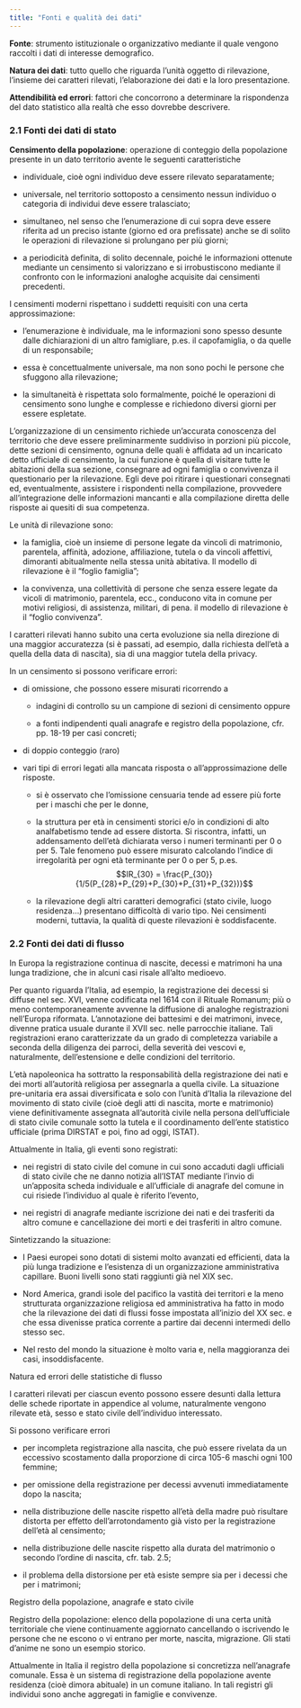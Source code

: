 ```yaml
---
title: "Fonti e qualità dei dati"
---
```


**Fonte**: strumento istituzionale o organizzativo mediante il quale vengono raccolti i dati di interesse demografico.

**Natura dei dati**: tutto quello che riguarda l'unità oggetto di rilevazione, l'insieme dei caratteri rilevati, l'elaborazione dei dati e la loro presentazione.

**Attendibilità ed errori**: fattori che concorrono a determinare la rispondenza del dato statistico alla realtà che esso dovrebbe descrivere.

### 2.1 Fonti dei dati di stato

**Censimento della popolazione**: operazione di conteggio della popolazione presente in un dato territorio avente le seguenti caratteristiche

- individuale, cioè ogni individuo deve essere rilevato separatamente;

- universale, nel territorio sottoposto a censimento nessun individuo o categoria di individui deve essere tralasciato;

- simultaneo, nel senso che l'enumerazione di cui sopra deve essere riferita ad un preciso istante (giorno ed ora prefissate) anche se di solito le operazioni di rilevazione si prolungano per più giorni;

- a periodicità definita, di solito decennale, poiché le informazioni ottenute mediante un censimento si valorizzano e si irrobustiscono mediante il confronto con le informazioni analoghe acquisite dai censimenti precedenti.

I censimenti moderni rispettano i suddetti requisiti con una certa approssimazione:

- l'enumerazione è individuale, ma le informazioni sono spesso desunte dalle dichiarazioni di un altro famigliare, p.es. il capofamiglia, o da quelle di un responsabile;

- essa è concettualmente universale, ma non sono pochi le persone che sfuggono alla rilevazione;

- la simultaneità è rispettata solo formalmente, poiché le operazioni di censimento sono lunghe e complesse e richiedono diversi giorni per essere espletate.

L'organizzazione di un censimento richiede un'accurata conoscenza del territorio che deve essere preliminarmente suddiviso in porzioni più piccole, dette sezioni di censimento, ognuna delle quali è affidata ad un incaricato detto ufficiale di censimento, la cui funzione è quella di visitare tutte le abitazioni della sua sezione, consegnare ad ogni famiglia o convivenza il questionario per la rilevazione. Egli deve poi ritirare i questionari consegnati ed, eventualmente, assistere i rispondenti nella compilazione, provvedere all'integrazione delle informazioni mancanti e alla compilazione diretta delle risposte ai quesiti di sua competenza.

Le unità di rilevazione sono:

- la famiglia, cioè un insieme di persone legate da vincoli di matrimonio, parentela, affinità, adozione, affiliazione, tutela o da vincoli affettivi, dimoranti abitualmente nella stessa unità abitativa. Il modello di rilevazione è il “foglio famiglia”;

- la convivenza, una collettività di persone che senza essere legate da vicoli di matrimonio, parentela, ecc., conducono vita in comune per motivi religiosi, di assistenza, militari, di pena. il modello di rilevazione è il “foglio convivenza”.

I caratteri rilevati hanno subito una certa evoluzione sia nella direzione di una maggior accuratezza (si è passati, ad esempio, dalla richiesta dell'età a quella della data di nascita), sia di una maggior tutela della privacy.

In un censimento si possono verificare errori:

- di omissione, che possono essere misurati ricorrendo a 

  - indagini di controllo su un campione di sezioni di censimento oppure 
  
  - a fonti indipendenti quali anagrafe e registro della popolazione, cfr. pp. 18-19 per casi concreti;
  
- di doppio conteggio (raro)

- vari tipi di errori legati alla mancata risposta o all'approssimazione delle risposte. 

  - si è osservato che l'omissione censuaria tende ad essere più forte per i maschi che per le donne,
  
  - la struttura per età in censimenti storici e/o in condizioni di alto analfabetismo tende ad essere distorta. Si riscontra, infatti, un addensamento dell'età dichiarata verso i numeri terminanti per 0 o per 5. Tale fenomeno può essere misurato calcolando l'indice di irregolarità per ogni età terminante per  0 o per 5, p.es. $$IR_{30} = \frac{P_{30}}{1/5(P_{28}+P_{29}+P_{30}+P_{31}+P_{32})}$$
  
  - la rilevazione degli altri caratteri demografici (stato civile, luogo residenza...) presentano difficoltà di vario tipo. Nei censimenti moderni, tuttavia, la qualità di queste rilevazioni è soddisfacente.
  
### 2.2 Fonti dei dati di flusso

In Europa la registrazione continua di nascite, decessi e matrimoni ha una lunga tradizione, che in alcuni casi risale all'alto medioevo.

Per quanto riguarda l'Italia, ad esempio, la registrazione dei decessi si diffuse nel sec. XVI, venne codificata nel 1614 con il Rituale Romanum; più o meno contemporaneamente avvenne la diffusione di analoghe registrazioni nell'Europa riformata. L'annotazione dei battesimi e dei matrimoni, invece, divenne pratica usuale durante il XVII sec. nelle parrocchie italiane. Tali registrazioni erano caratterizzate da un grado di completezza variabile a seconda della diligenza dei parroci, della severità dei vescovi e, naturalmente, dell'estensione e delle condizioni del territorio.

L'età napoleonica ha sottratto la responsabilità della registrazione dei nati e dei morti all'autorità religiosa per assegnarla a quella civile. La situazione pre-unitaria era assai diversificata e solo con l'unità d'Italia la rilevazione del movimento di stato civile (cioè degli atti di nascita, morte e matrimonio) viene definitivamente assegnata all'autorità civile nella persona dell'ufficiale di stato civile comunale sotto la tutela e il coordinamento dell'ente statistico ufficiale (prima DIRSTAT e poi, fino ad oggi, ISTAT).

Attualmente in Italia, gli eventi sono registrati:

- nei registri di stato civile del comune in cui sono accaduti dagli ufficiali di stato civile che ne danno notizia all'ISTAT mediante l'invio di un'apposita scheda individuale e all'ufficiale di anagrafe del comune in cui risiede l'individuo al quale è riferito l'evento,

- nei registri di anagrafe mediante iscrizione dei nati e dei trasferiti da altro comune e cancellazione dei morti e dei trasferiti in altro comune.

Sintetizzando la situazione: 

- I Paesi europei sono dotati di sistemi molto avanzati ed efficienti, data la più lunga tradizione e l'esistenza di un organizzazione amministrativa capillare. Buoni livelli sono stati raggiunti già nel XIX sec.

- Nord America, grandi isole del pacifico la vastità dei territori e la meno strutturata organizzazione religiosa ed amministrativa ha fatto in modo che la rilevazione dei dati di flussi fosse impostata all'inizio del XX sec. e che essa divenisse pratica corrente a partire dai decenni intermedi dello stesso sec.

- Nel  resto del mondo la situazione è molto varia e, nella maggioranza dei casi, insoddisfacente.

Natura ed errori delle statistiche di flusso

I caratteri rilevati per ciascun evento possono essere desunti dalla lettura delle schede riportate in appendice al volume, naturalmente vengono rilevate età, sesso e stato civile dell'individuo interessato.

Si possono verificare errori 

- per incompleta registrazione alla nascita, che può essere rivelata da un eccessivo scostamento dalla proporzione di circa 105-6 maschi ogni 100 femmine;

- per omissione della registrazione per decessi avvenuti immediatamente dopo la nascita;

- nella distribuzione delle nascite rispetto all'età della madre può risultare distorta per effetto dell'arrotondamento già visto per la registrazione dell'età al censimento;

- nella distribuzione delle nascite rispetto alla durata del matrimonio o secondo l'ordine di nascita, cfr. tab. 2.5;

- il problema della distorsione per età esiste sempre sia per i decessi che per i matrimoni;

Registro della popolazione, anagrafe e stato civile

Registro della popolazione: elenco della popolazione di una certa unità territoriale che viene continuamente aggiornato cancellando o iscrivendo le persone che ne escono o vi entrano per morte, nascita, migrazione. Gli stati d'anime ne sono un esempio storico.

Attualmente in Italia il registro della popolazione si concretizza nell'anagrafe comunale. Essa è un sistema di registrazione della popolazione avente residenza (cioè dimora abituale) in un comune italiano. In tali registri gli individui sono anche aggregati in famiglie e convivenze.
